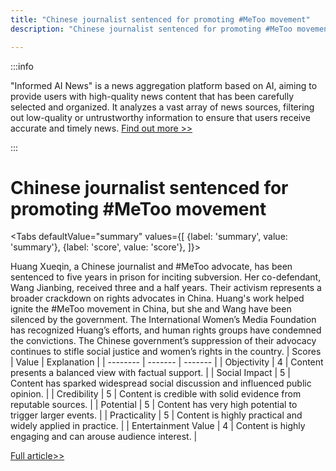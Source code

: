 ```yaml
---
title: "Chinese journalist sentenced for promoting #MeToo movement"
description: "Chinese journalist sentenced for promoting #MeToo movement"

---
```



:::info

"Informed AI News" is a news aggregation platform based on AI, aiming to provide users with high-quality news content that has been carefully selected and organized. It analyzes a vast array of news sources, filtering out low-quality or untrustworthy information to ensure that users receive accurate and timely news.  [Find out more >>](/)

:::

# Chinese journalist sentenced for promoting #MeToo movement


<Tabs
	defaultValue="summary"
	values={[
	{label: 'summary', value: 'summary'},
	{label: 'score', value: 'score'},
]}>
<TabItem value="summary">


Huang Xueqin, a Chinese journalist and #MeToo advocate, has been sentenced to five years in prison for inciting subversion. Her co-defendant, Wang Jianbing, received three and a half years. Their activism represents a broader crackdown on rights advocates in China. Huang's work helped ignite the #MeToo movement in China, but she and Wang have been silenced by the government. The International Women’s Media Foundation has recognized Huang’s efforts, and human rights groups have condemned the convictions. The Chinese government’s suppression of their advocacy continues to stifle social justice and women’s rights in the country.
</TabItem>
<TabItem value="score">
	| Scores     | Value   | Explanation |
	| -------- | ------- | ------- |
	| Objectivity  | 4    | Content presents a balanced view with factual support.    |
	| Social Impact | 5     | Content has sparked widespread social discussion and influenced public opinion.    |
	| Credibility    | 5    | Content is credible with solid evidence from reputable sources.    |
	| Potential    | 5    | Content has very high potential to trigger larger events.    |
	| Practicality    | 5    | Content is highly practical and widely applied in practice.    |
	| Entertainment Value    | 4    | Content is highly engaging and can arouse audience interest.    |
</TabItem>
</Tabs>

[Full article>>](https://apnews.com/article/china-journalist-sentenced-metoo-huang-xuewin-73186cfeb33e8cea3bde9bf0c0b38726)
